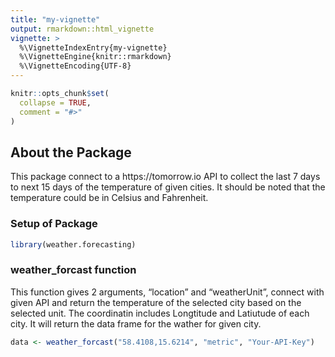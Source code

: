 ```yaml
---
title: "my-vignette"
output: rmarkdown::html_vignette
vignette: >
  %\VignetteIndexEntry{my-vignette}
  %\VignetteEngine{knitr::rmarkdown}
  %\VignetteEncoding{UTF-8}
---
```


```r
knitr::opts_chunk$set(
  collapse = TRUE,
  comment = "#>"
)
```

## About the Package
This package connect to a https://tomorrow.io API to collect the last 7 days to next 15 days of the temperature of given cities. It should be noted that the temperature could be in Celsius and Fahrenheit.


### Setup of Package 
```r
library(weather.forecasting)
```

### weather_forcast function
This function gives 2 arguments, "location" and "weatherUnit", connect with given API and return the temperature of the selected city based on the selected unit. The coordinatin includes Longtitude and Latiutude of each city.
It will return the data frame for the wather for given city.
```r
data <- weather_forcast("58.4108,15.6214", "metric", "Your-API-Key")
```



